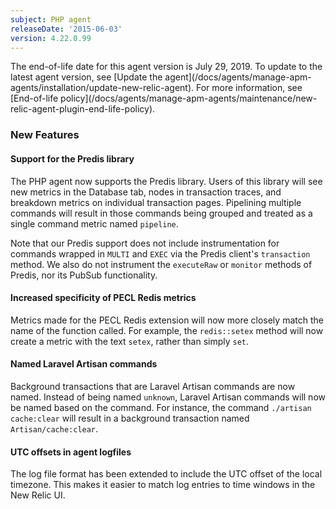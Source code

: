```yaml
---
subject: PHP agent
releaseDate: '2015-06-03'
version: 4.22.0.99
---
```


<Callout variant="important">
  The end-of-life date for this agent version is July 29, 2019. To update to the latest agent version, see [Update the agent](/docs/agents/manage-apm-agents/installation/update-new-relic-agent). For more information, see [End-of-life policy](/docs/agents/manage-apm-agents/maintenance/new-relic-agent-plugin-end-life-policy).
</Callout>

### New Features

#### Support for the Predis library

The PHP agent now supports the Predis library. Users of this library will see new metrics in the Database tab, nodes in transaction traces, and breakdown metrics on individual transaction pages. Pipelining multiple commands will result in those commands being grouped and treated as a single command metric named `pipeline`.

Note that our Predis support does not include instrumentation for commands wrapped in `MULTI` and `EXEC` via the Predis client's `transaction` method. We also do not instrument the `executeRaw` or `monitor` methods of Predis, nor its PubSub functionality.

#### Increased specificity of PECL Redis metrics

Metrics made for the PECL Redis extension will now more closely match the name of the function called. For example, the `redis::setex` method will now create a metric with the text `setex`, rather than simply `set`.

#### Named Laravel Artisan commands

Background transactions that are Laravel Artisan commands are now named. Instead of being named `unknown`, Laravel Artisan commands will now be named based on the command. For instance, the command `./artisan cache:clear` will result in a background transaction named `Artisan/cache:clear`.

#### UTC offsets in agent logfiles

The log file format has been extended to include the UTC offset of the local timezone. This makes it easier to match log entries to time windows in the New Relic UI.
